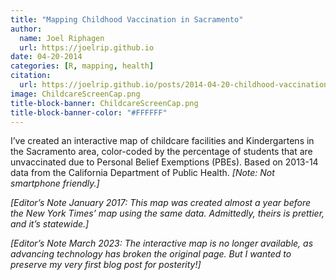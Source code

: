 ```yaml
---
title: "Mapping Childhood Vaccination in Sacramento"
author:
  name: Joel Riphagen
  url: https://joelrip.github.io
date: 04-20-2014
categories: [R, mapping, health]
citation:
  url: https://joelrip.github.io/posts/2014-04-20-childhood-vaccination/
image: ChildcareScreenCap.png
title-block-banner: ChildcareScreenCap.png
title-block-banner-color: "#FFFFFF"
---
```


I’ve created an interactive map of childcare facilities and Kindergartens in the Sacramento area, color-coded by the percentage of students that are unvaccinated due to Personal Belief Exemptions (PBEs). Based on 2013-14 data from the California Department of Public Health. _[Note: Not smartphone friendly.]_

_[Editor’s Note January 2017: This map was created almost a year before the New York Times’ map using the same data. Admittedly, theirs is prettier, and it’s statewide.]_

_[Editor's Note March 2023: The interactive map is no longer available, as advancing technology has broken the original page. But I wanted to preserve my very first blog post for posterity!]_